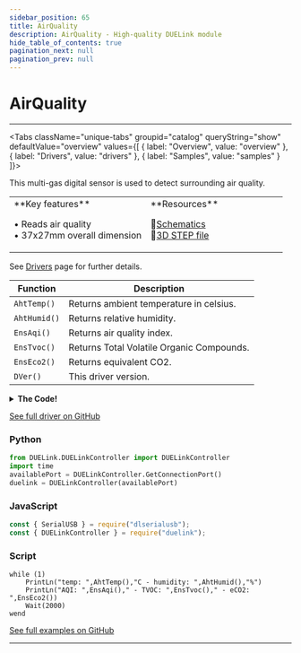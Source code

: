 ```yaml
---
sidebar_position: 65
title: AirQuality
description: AirQuality - High-quality DUELink module
hide_table_of_contents: true
pagination_next: null
pagination_prev: null
---
```



# AirQuality

<ImageSection 
  product="seairquality-a"
  tagline="Air Quality Sensor"
/>

---

<Tabs className="unique-tabs" groupid="catalog" queryString="show" defaultValue="overview"
  values={[
    {
        label: "Overview",
        value: "overview"
    },
    {
        label: "Drivers",
        value: "drivers"
    },
    {
        label: "Samples",
        value: "samples"
    }
]}>

<TabItem value="overview">

This multi-gas digital sensor is used to detect surrounding air quality.

<table><td width='50%'>
**Key features**

• Reads air quality<br/>
• 37x27mm overall dimension<br/>

</td><td width='50%'>
**Resources**
 
📄<a href="/sch/gdl-seairquality-a.pdf">Schematics</a><br/>
🔩<a href="/3d/gdl-seairquality-a.step">3D STEP file</a><br/>
</td></table>

</TabItem>

<TabItem value="drivers">

See [Drivers](/docs/engine/drivers) page for further details.

| Function | Description |
|----------|-------------|
| `AhtTemp()` | Returns ambient temperature in celsius. |
| `AhtHumid()` | Returns relative humidity. |
| `EnsAqi()` | Returns air quality index. |
| `EnsTvoc()` | Returns Total Volatile Organic Compounds. |
| `EnsEco2()` | Returns equivalent CO2. |
| `DVer()` | This driver version. |
<details>
<summary><strong>The Code!</strong></summary>

**AirQuality Driver**

```batch
##### AirQuality Driver #####

fn DVer()
    return 1.0
fend

# Includes ENS160 and AHT21
# eCO2 = equivalent CO2
# AQI = Air Quality Index
# TVOC = Total Volatile Organic Compounds

fn AhtSts()
    Dim b1[1] 
    I2cWr(0x38, 0, b1)  
    return b1[0]
fend

fn AhtInit() 
    Dim b1[1]    
    Wait(20)  
    b1[0] = 0xBA
    I2cWr(0x38, b1, 0) 
    Wait(20)
    
    while (AhtSts() & 0x80)
        Wait(20)
    wend

    while (!AhtSts() & 0x08)
        return 0
    wend
    
    return 1    
fend

fn AhtTemp()  
    I2cWr(0x38, [0xAC, 0x33, 0], 0)
    
    while (AhtSts() & 0x80)
        Wait(20)
    wend
    
    Dim b1[6]  
    I2cWr(0x38, 0, b1) 
    t = b1[3] & 0x0F
    t = t << 8
    t =t | b1[4]
    t = t << 8
    t = t | b1[5]
    return (t * 200 / 0x100000) - 50 
fend

fn AhtHumid()
    I2cWr(0x38, [0xAC, 0x33, 0], 0)
    
    while (AhtSts() & 0x80)
        Wait(20)
    wend
    
    Dim b1[6]  
    I2cWr(0x38, 0, b1)   
    h = b1[1] 
    h = h << 8
    h = h | b1[2]
    h = h << 4
    h = h | (b1[3] >> 4)
    return (h * 100) / 0x100000
fend

fn EnsWrt8(r, v)
    Dim b1[2] = [r, v]
    I2cWr(0x52, b1, 0)
    
fend

fn EnsRd8(r)
    Dim b1[1] = [r]
    I2cWr(0x52, b1, 0)
    
    I2cWr(0x52, 0, b1)
    return b1[0]
fend

fn EnsWrt(r, b1, l)
    Dim b2[l+1]
    
    b2[0] = r
    MemCpy(b2, 1, b1, 0, l)
    
    I2cWr(0x52, b2, 0)
fend

fn EnsRd(r, b1)
    I2cWr(0x52, [r], 0)
    I2cWr(0x52, 0, b1)
fend

fn EnsSetm(m)
    EnsWrt8(0x10, m)
fend

fn EnsWait()
   while (0x02 != (ensrd8(0x20) & 0x02))
        Wait(1)
    wend
fend

fn EnsAqi()
    EnsWait()
    
    Dim b1[7]
    I2cWr(0x52, [0x21], 0)
    I2cWr(0x52, 0, b1)
    
    return b1[0]
fend

fn EnsTvoc()
    EnsWait()
    
    Dim b1[7]
    I2cWr(0x52, [0x21], 0)
    I2cWr(0x52, 0, b1)
    
    return b1[1] | (b1[2] << 8)
fend

fn EnsEco2()
    enswait()
    
    Dim b1[7]
    I2cWr(0x52, [0x21], 0)
    I2cWr(0x52, 0, b1)

    return  b1[3] | (b1[4] << 8)
fend

fn EnsInit()
    DWrite(12,1) # high I2c
    DWrite(19, 0) # low: address 0x52
    DRead(13, 1)
    Wait(10)
    #reset
    EnsWrt8(0x10, 0xF0)
    Wait(10)

    #set mode ENS160_OPMODE_STD
    EnsSetm(0x02) 
fend

fn Init()
    I2cCfg(400)
    AhtInit() 
    EnsInit()
fend

Init()

#############################
```

</details>

[See full driver on GitHub](https://github.com/ghi-electronics/duelink-website/tree/main/static/code/drivers)

</TabItem>

<TabItem value="samples">

### Python

```python
from DUELink.DUELinkController import DUELinkController
import time
availablePort = DUELinkController.GetConnectionPort()
duelink = DUELinkController(availablePort)
```

### JavaScript

```javascript
const { SerialUSB } = require("dlserialusb");
const { DUELinkController } = require("duelink");
```

### Script

```batch
while (1) 
    PrintLn("temp: ",AhtTemp(),"C - humidity: ",AhtHumid(),"%")
    PrintLn("AQI: ",EnsAqi()," - TVOC: ",EnsTvoc()," - eCO2: ",EnsEco2())
    Wait(2000)
wend
```

[See full examples on GitHub](https://github.com/ghi-electronics/duelink-website/tree/main/static/code/samples)

</TabItem>

</Tabs>

---

<OrderSection
    product="DUELink AirQuality"
    partnumber="GDL-SEAIRQUALITY-A"
    price="$0.00"
/>
